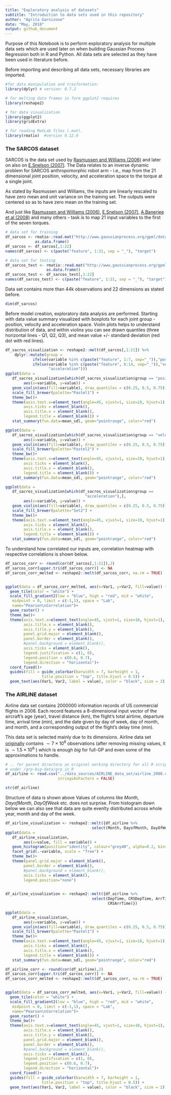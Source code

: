 ---
title: "Exploratory analysis of datasets"
subtitle: "Introduction to data sets used in this repository"
author: "Agrita Garnizone"
date: "May, 2018"
output: github_document
---

Purpose of this Notebook is to perform exploratory analysis for multiple data sets which are used later on when building Gaussian Process Regression both in R and Python. All data sets are selected as they have been used in literature before.

Before importing and describing all data sets, necessary libraries are imported.

```{r}
#for data manipulation and trasformation:
library(dplyr) # version: 0.7.2

# for melting data frames in form ggplot2 requires
library(reshape2)

# for data visualization
library(ggplot2)
library(gridExtra)

# for reading MatLab files (.mat). 
library(rmatio)  #version 0.12.0
```

### The SARCOS dataset
SARCOS is the data set used by [Rasmussen and Williams (2006)](http://www.gaussianprocess.org/gpml/chapters/RW.pdf) and later on also on [E.Snelson (2007)](http://www.gatsby.ucl.ac.uk/~snelson/thesis.pdf). The Data relates to an inverse dynamic problem for SARCOS anthropomorphic robot arm - i.e., map from the 21 dimensional joint position, velocity, and acceleration space to the torque at a single joint.

As stated by Rasmussen and Williams, the inputs are linearly rescaled to have zero mean and unit variance on the training set. The outputs were centered so as to have zero mean on the training set.

And just like [Rasmussen and Williams (2006)](http://www.gaussianprocess.org/gpml/chapters/RW.pdf), [E.Snelson (2007)](http://www.gatsby.ucl.ac.uk/~snelson/thesis.pdf), [A.Banerjee et al (2008)](https://arxiv.org/pdf/1106.5779.pdf) and many others - task is to map 21 input variables to the first of the seven torques.

```{r}
# data set for training
df_sarcos <- rmatio::read.mat("http://www.gaussianprocess.org/gpml/data/sarcos_inv.mat") %>%
             as.data.frame()
df_sarcos <- df_sarcos[,1:22]
names(df_sarcos) <- c(paste("feature", 1:21, sep = "_"), "target")

# data set for testing
df_sarcos_test <- rmatio::read.mat("http://www.gaussianprocess.org/gpml/data/sarcos_inv_test.mat") %>%
                  as.data.frame()
df_sarcos_test <- df_sarcos_test[,1:22]
names(df_sarcos_test) <- c(paste("feature", 1:21, sep = "_"), "target")
```

Data set contains more than 44k observations and 22 dimensions as stated before.

```{r}
dim(df_sarcos)
```


Before model creation, exploratory data analysis are performed. Starting with data value summary visualized with boxplots for each joint group - position, velocity and acceleration space. Violin plots helps to understand distribution of data, and within violins you can see drawn quantiles (three horizontal lines - Q1, Q2, Q3), and mean value +/- standard deviation (red dot with red lines).

```{r violin_plots}
df_sacros_visualization <- reshape2::melt(df_sarcos[,1:21]) %>%
    dplyr::mutate(group = 
            ifelse(variable %in% c(paste("feature", 1:7, sep="_")),"position",
            ifelse(variable %in% c(paste("feature", 8:14, sep="_")),"velocity",
                   "acceleration")))
ggplot(data = 
   df_sacros_visualization[which(df_sacros_visualization$group == "position"),], 
        aes(x=variable, y=value)) + 
   geom_violin(aes(fill=variable), draw_quantiles = c(0.25, 0.5, 0.75)) +
   scale_fill_brewer(palette="Pastel1") +
   theme_bw()+
   theme(axis.text.x=element_text(angle=45, vjust=1, size=10, hjust=1),
        axis.ticks = element_blank(),
        axis.title.x = element_blank(), 
        legend.title = element_blank()) + 
   stat_summary(fun.data=mean_sdl, geom="pointrange", color="red")

ggplot(data = 
   df_sacros_visualization[which(df_sacros_visualization$group == "velocity"),], 
        aes(x=variable, y=value)) + 
   geom_violin(aes(fill=variable), draw_quantiles = c(0.25, 0.5, 0.75)) +
   scale_fill_brewer(palette="Pastel2") +
   theme_bw()+
   theme(axis.text.x=element_text(angle=45, vjust=1, size=10, hjust=1),
        axis.ticks = element_blank(),
        axis.title.x = element_blank(), 
        legend.title = element_blank()) + 
   stat_summary(fun.data=mean_sdl, geom="pointrange", color="red") 

ggplot(data = 
   df_sacros_visualization[which(df_sacros_visualization$group == 
                                   "acceleration"),], 
        aes(x=variable, y=value)) + 
   geom_violin(aes(fill=variable), draw_quantiles = c(0.25, 0.5, 0.75)) +
   scale_fill_brewer(palette="Set2") +
   theme_bw()+
   theme(axis.text.x=element_text(angle=45, vjust=1, size=10, hjust=1),
        axis.ticks = element_blank(),
        axis.title.x = element_blank(), 
        legend.title = element_blank()) + 
   stat_summary(fun.data=mean_sdl, geom="pointrange", color="red")
```

To understand how correlated our inputs are, correlation heatmap with respective correlations is shown below.

```{r correlations}
df_sarcos_corr <- round(cor(df_sarcos[,1:21]),2)
df_sarcos_corr[upper.tri(df_sarcos_corr)] <- NA
df_sarcos_corr_melted <- reshape2::melt(df_sarcos_corr, na.rm = TRUE)


ggplot(data = df_sarcos_corr_melted, aes(x=Var1, y=Var2, fill=value)) + 
  geom_tile(color = "white") +
  scale_fill_gradient2(low = "blue", high = "red", mid = "white", 
   midpoint = 0, limit = c(-1,1), space = "Lab", 
   name="Pearson\nCorrelation")+
  geom_raster() +
  theme_bw()+
  theme(axis.text.x=element_text(angle=45, vjust=1, size=10, hjust=1),
        axis.title.x = element_blank(),
        axis.title.y = element_blank(),
        panel.grid.major = element_blank(),
        panel.border = element_blank(),
        #panel.background = element_blank(),
        axis.ticks = element_blank(),
        legend.justification = c(1, 0),
        legend.position = c(0.6, 0.7),
        legend.direction = "horizontal")+
  coord_fixed()+
  guides(fill = guide_colorbar(barwidth = 7, barheight = 1,
                title.position = "top", title.hjust = 0.5)) + 
  geom_text(aes(Var1, Var2, label = value), color = "black", size = 2)
```

### The AIRLINE dataset
Airline data set contains 2000000 information records of US commercial flights in 2008. Each record features a 8-dimensional input vector of the aircraft’s age (year), travel distance (km), the flight’s total airtime, departure time, arrival time (min), and the date given by day of week, day of month, and month, and a corresponding output of the flight’s delay time (min). 

This data set is selected mainly due to its dimensions. Airline data set [originally](http://stat-computing.org/dataexpo/2009/the-data.html) contains $\sim 7\times 10^6$ observations (after removing missing values, it is $\sim 1.5 \times 10^6$ ) which is enough *big* for full-GP and even some of the approximations to handle. 

```{r}
# .. for parent directory as original working directory for all R scripts are 
# under /grp-big-data/grp_in_R
df_airline <- read.csv("../data_sources/AIRLINE_data_set/airline_2008.csv",
                       stringsAsFactors = FALSE)
```

```{r}
str(df_airline)
```

Structure of data is shown above Values of columns like *Month, DayofMonth, DayOfWeek* etc. does not surprise. From histogram down below we can also see that data are quite evenlty distributed across whole year, month and day of the week.  

```{r airline_histogram}
df_airline_visualization <- reshape2::melt({df_airline %>%
                                      select(Month, DayofMonth, DayOfWeek)})
ggplot(data = 
   df_airline_visualization, 
        aes(x=value, fill = variable)) + 
   geom_histogram(position="identity", colour="grey40", alpha=0.2, bins = 10) +
   facet_grid(.~variable, scale = "free") + 
   theme_bw()+
   theme(panel.grid.major = element_blank(),
        panel.border = element_blank(),
        #panel.background = element_blank(),
        axis.ticks = element_blank(),
        legend.position="none")
  
```

```{r airline_violin_plots}
df_airline_visualization <- reshape2::melt({df_airline %>%
                                      select(DepTime, CRSDepTime, ArrTime, 
                                             CRSArrTime)})

ggplot(data = 
   df_airline_visualization, 
        aes(x=variable, y=value)) + 
   geom_violin(aes(fill=variable), draw_quantiles = c(0.25, 0.5, 0.75)) +
   scale_fill_brewer(palette="Pastel1") +
   theme_bw()+
   theme(axis.text.x=element_text(angle=45, vjust=1, size=10, hjust=1),
        axis.ticks = element_blank(),
        axis.title.x = element_blank(), 
        legend.title = element_blank()) + 
   stat_summary(fun.data=mean_sdl, geom="pointrange", color="red")

```

```{r airline_correlatons}
df_airline_corr <- round(cor(df_airline),2)
df_sarcos_corr[upper.tri(df_sarcos_corr)] <- NA
df_sarcos_corr_melted <- reshape2::melt(df_sarcos_corr, na.rm = TRUE)


ggplot(data = df_sarcos_corr_melted, aes(x=Var1, y=Var2, fill=value)) + 
  geom_tile(color = "white") +
  scale_fill_gradient2(low = "blue", high = "red", mid = "white", 
   midpoint = 0, limit = c(-1,1), space = "Lab", 
   name="Pearson\nCorrelation")+
  geom_raster() +
  theme_bw()+
  theme(axis.text.x=element_text(angle=45, vjust=1, size=10, hjust=1),
        axis.title.x = element_blank(),
        axis.title.y = element_blank(),
        panel.grid.major = element_blank(),
        panel.border = element_blank(),
        #panel.background = element_blank(),
        axis.ticks = element_blank(),
        legend.justification = c(1, 0),
        legend.position = c(0.6, 0.7),
        legend.direction = "horizontal")+
  coord_fixed()+
  guides(fill = guide_colorbar(barwidth = 7, barheight = 1,
                title.position = "top", title.hjust = 0.5)) + 
  geom_text(aes(Var1, Var2, label = value), color = "black", size = 2)
```
